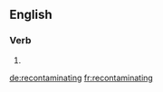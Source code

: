 ==English==

===Verb===
{{head|en}}

# {{present participle of|recontaminate|lang=en}}

[[de:recontaminating]]
[[fr:recontaminating]]